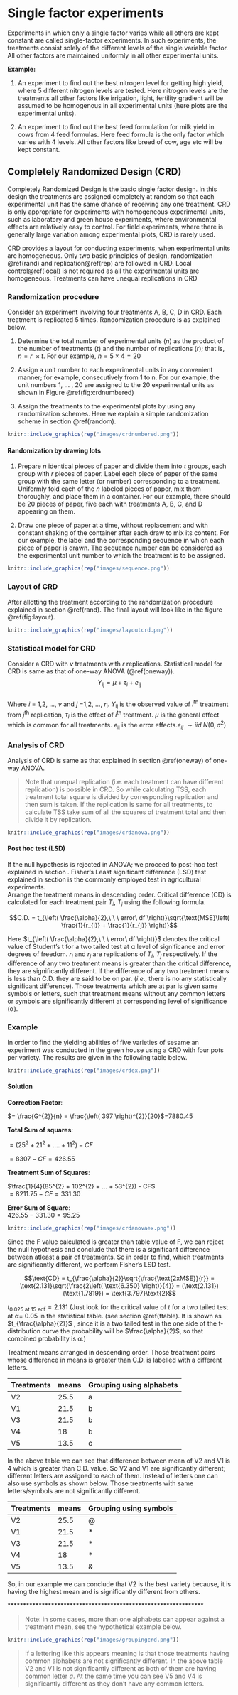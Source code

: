 # Single factor experiments  

Experiments in which only a single factor varies while all others are kept constant are called single-factor experiments. In such experiments, the treatments consist solely of the different levels of the single variable factor. All other factors are maintained uniformly in all other experimental units.  

**Example:**  

1.	An experiment to find out the best nitrogen level for getting high yield, where 5 different nitrogen levels are tested. Here nitrogen levels are the treatments all other factors like irrigation, light, fertility gradient will be assumed to be homogenous in all experimental units (here plots are the experimental units).  

2.	An experiment to find out the best feed formulation for milk yield in cows from 4 feed formulas. Here feed formula is the only factor which varies with 4 levels. All other factors like breed of cow, age etc will be kept constant.  

## Completely Randomized Design (CRD){#crd}  

Completely Randomized Design is the basic single factor design. In this
design the treatments are assigned completely at random so that each
experimental unit has the same chance of receiving any one treatment.
CRD is only appropriate for experiments with homogeneous experimental
units, such as laboratory and green house experiments, where
environmental effects are relatively easy to control. For field
experiments, where there is generally large variation among experimental
plots, CRD is rarely used.

CRD provides a layout for conducting experiments, when experimental
units are homogeneous. Only two basic principles of design,
randomization \@ref(rand) and replication\@ref(rep) are followed in
CRD. Local control\@ref(local) is not required as all the experimental
units are homogeneous. Treatments can have unequal replications in CRD

### Randomization procedure {#random1}

Consider an experiment involving four treatments A, B, C, D in CRD. Each treatment is replicated 5 times. Randomization procedure is as explained below.   

1.  Determine the total number of experimental units ($n$) as the product of the number of treatments ($t$) and the number of replications ($r$); that is, $n = r\  \times t$. For our example, $n = 5 \times 4 = 20$

2.  Assign a unit number to each experimental units in any convenient manner; for example, consecutively from 1 to n. For our example, the unit numbers 1, \... , 20 are assigned to the 20 experimental units as shown in Figure \@ref(fig:crdnumbered)  

3.  Assign the treatments to the experimental plots by using any randomization schemes. Here we explain a simple randomization scheme in section \@ref(random).  

```{r crdnumbered, echo=FALSE,fig.cap='Numbered experimental units',out.width="60%", fig.align='center'}
knitr::include_graphics(rep("images/crdnumbered.png"))
```

#### Randomization by drawing lots {#random}

1.  Prepare $n$ identical pieces of paper and divide them into $t$ groups, each group with $r$ pieces of paper. Label each piece of paper of the same group with the same letter (or number) corresponding to a treatment. Uniformly fold each of the $n$ labeled pieces of paper, mix them thoroughly, and place them in a container. For our example, there should be 20 pieces of paper, five each with treatments A, B, C, and D appearing on them.

2.  Draw one piece of paper at a time, without replacement and with constant shaking of the container after each draw to mix its content. For our example, the label and the corresponding sequence in which each piece of paper is drawn. The sequence number can be considered as the experimental unit number to which the treatment is to be assigned.  

```{r sequence, echo=FALSE,fig.cap='Sequence in which labelled lots are drawn',out.width="80%", fig.align='center'}
knitr::include_graphics(rep("images/sequence.png"))
```

### Layout of CRD

After allotting the treatment according to the randomization procedure explained in section \@ref(rand). The final layout will look like in the figure \@ref(fig:layout).  

```{r layout, echo=FALSE,fig.cap='Layout of Completely Randomized Design',out.width="60%", fig.align='center'}
knitr::include_graphics(rep("images/layoutcrd.png"))
```  

### Statistical model for CRD  

Consider a CRD with *v* treatments with *r* replications. Statistical model for CRD is same as that of one-way ANOVA (\@ref(oneway)).  
$$Y_{\text{ij}} = \mu + \tau_{i} + e_{\text{ij}}$$  
Where *i* = 1,2, ..., *v* and *j* =1,2, ..., *r*~i~. $Y_{\text{ij}}$ is the observed value of *i*^th^
treatment from *j*^th^ replication, $\tau_{i}$ is the effect of *i*^th^ treatment. $\mu$ is the general
effect which is common for all treatments. $e_{\text{ij}}$ is the error
effects.$e_{ij}$ $\sim iid\ N(0,\sigma^{2})$  

### Analysis of CRD  

Analysis of CRD is same as that explained in section \@ref(oneway) of one-way ANOVA.  

> Note that unequal replication (i.e. each treatment can have different replication) is possible in CRD. So while calculating TSS, each treatment total square is divided by corresponding replication and then sum is taken. If the replication is same for all treatments, to calculate TSS take sum of all the squares of treatment total and then divide it by replication.  

```{r crdanova, echo=FALSE,fig.cap='ANOVA table of CRD',out.width="90%", fig.align='center'}
knitr::include_graphics(rep("images/crdanova.png"))
``` 


#### Post hoc test (LSD)  
If the null hypothesis is rejected in ANOVA; we proceed to post-hoc test explained in section . Fisher's Least significant difference (LSD) test explained in section is the commonly employed test in agricultural experiments.  
Arrange the treatment means in descending order. Critical difference (CD) is calculated for each treatment pair $T_{i},\ T_{j}$ using the following formula.

$$C.D. = t_{\left( \frac{\alpha}{2},\ \ \ error\ df \right)}\sqrt{\text{MSE}\left( \frac{1}{r_{i}} + \frac{1}{r_{j}} \right)}$$

Here $t_{\left( \frac{\alpha}{2},\ \ \ error\ df \right)}$ denotes the critical value of Student's t for a two tailed test at α level of significance and error degrees of freedom. $r_{i}$ and $r_{j}$ are replications of $T_{i},\ T_{j}$ respectively. If the difference of any two treatment means is greater
than the critical difference, they are significantly different. If the difference of any two treatment means is less than $\text{C.D}$. they are said to be on par. (*i*.*e*., there is no any statistically significant difference). Those treatments which are at par is given same
symbols or letters, such that treatment means without any common letters or symbols are significantly different at corresponding level of significance (α).  

### Example  
In order to find the yielding abilities of five varieties of sesame an experiment was conducted in the green house using a CRD with four pots per variety. The results are given in the following table below.  

```{r crdex, echo=FALSE,fig.cap='ANOVA table of CRD',out.width="60%", fig.align='center'}
knitr::include_graphics(rep("images/crdex.png"))
```  
#### Solution  

**Correction Factor**:  

$= \frac{G^{2}}{n} = \frac{\left( 397 \right)^{2}}{20}$=7880.45  


**Total Sum of squares**:  

$= \left( 25^{2} + 21^{2} + .... + 11^{2} \right) - CF$  

$= 8307 - CF = 426.55$

**Treatment Sum of Squares**:  

$\frac{1}{4}(85^{2} + 102^{2} + ... + 53^{2}) - CF$  
$= 8211.75 - CF = 331.30$

**Error Sum of Square**:  
$426.55 - 331.30 = 95.25$

```{r crdanovaex, echo=FALSE,fig.cap='ANOVA table of CRD',out.width="90%", fig.align='center'}
knitr::include_graphics(rep("images/crdanovaex.png"))
```  
Since the F value calculated is greater than table value of F, we can reject the null hypothesis and conclude that there is a significant difference between atleast a pair of treatments. So in order to find, which treatments are significantly different, we perform Fisher's LSD test.  

$$\text{CD} = t_{\frac{\alpha}{2}}\sqrt{\frac{\text{2xMSE}}{r}} = \text{2.131}\sqrt{\frac{2\left( \text{6.350} \right)}{4}} = (\text{2.131})(\text{1.7819}) = \text{3.797}\text{2}$$

$t_{0.025\text{ at }15 \text{ edf}} = 2.131$ (Just look for the critical value of
*t* for a two tailed test at α= 0.05 in the statistical table. (see
section \@ref(ftable). It is shown as $t_{\frac{\alpha}{2}}$ , since
it is a two tailed test in the one side of the t-distribution curve the
probability will be $\frac{\alpha}{2}$, so that combined probability is
α.)

Treatment means arranged in descending order. Those treatment pairs
whose difference in means is greater than C.D. is labelled with a
different letters.

  Treatments   means   Grouping using alphabets
  ------------ ------- --------------------------
  V2           25.5    a
  V1           21.5    b
  V3           21.5    b
  V4           18      b
  V5           13.5    c

In the above table we can see that difference between mean of V2 and V1
is 4 which is greater than C.D. value. So V2 and V1 are significantly
different; different letters are assigned to each of them. Instead of
letters one can also use symbols as shown below. Those treatments with
same letters/symbols are not significantly different.

  Treatments   means   Grouping using symbols
  ------------ ------- ------------------------
  V2           25.5    @
  V1           21.5    \*
  V3           21.5    \*
  V4           18      \*
  V5           13.5    &

So, in our example we can conclude that V2 is the best variety because,
it is having the highest mean and is significantly different from
others.  

\*\*\*\*\*\*\*\*\*\*\*\*\*\*\*\*\*\*\*\*\*\*\*\*\*\*\*\*\*\*\*\*\*\*\*\*\*\*\*\*\*\*\*\*\*\*\*\*\*\*\*\*\*\*\*\*\*\*\*\*\*\*\*  

>Note: in some cases, more than one alphabets can appear against a
treatment mean, see the hypothetical example below.  

```{r groupingcrd, echo=FALSE,fig.cap='A hypothetical example of treatment grouping',out.width="25%", fig.align='center'}
knitr::include_graphics(rep("images/groupingcrd.png"))
```  

>If a lettering like this appears meaning is that those treatments having
common alphabets are not significantly different. In the above table V2
and V1 is not significantly different as both of them are having common
letter *a*. At the same time you can see V5 and V4 is significantly
different as they don't have any common letters.
